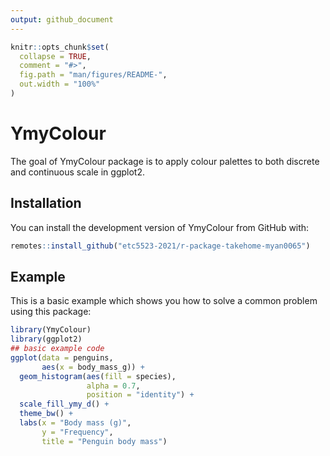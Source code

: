 ```yaml
---
output: github_document
---
```


<!-- README.md is generated from README.Rmd. Please edit that file -->

```r
knitr::opts_chunk$set(
  collapse = TRUE,
  comment = "#>",
  fig.path = "man/figures/README-",
  out.width = "100%"
)
```

# YmyColour

<!-- badges: start -->
<!-- badges: end -->

The goal of YmyColour package is to apply colour palettes to both discrete and continuous scale in ggplot2.

## Installation

You can install the development version of YmyColour from GitHub with:

```r
remotes::install_github("etc5523-2021/r-package-takehome-myan0065")
```

## Example

This is a basic example which shows you how to solve a common problem using this package:

```r
library(YmyColour)
library(ggplot2)
## basic example code
ggplot(data = penguins, 
       aes(x = body_mass_g)) +
  geom_histogram(aes(fill = species),
                 alpha = 0.7,
                 position = "identity") +
  scale_fill_ymy_d() +
  theme_bw() +
  labs(x = "Body mass (g)",
       y = "Frequency",
       title = "Penguin body mass")

```
